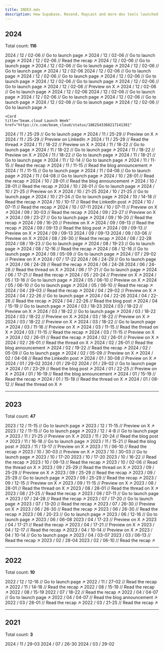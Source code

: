 ```yaml
---
title: INDEX.mdx
description: How Supabase, Resend, Raycast and more dev tools launched
---
```


## 2024

<Info>Total count: **116**</Info>

<Update label="/ 12" description="Count: 19">
  <Card title="Supabase Launch Week 13" href="https://supabase.com/launch-week">
    2024 / 12 / 02-06 // Go to launch page ↗︎
  </Card>
  <Card title="AirPinpoint Launch Week" href="https://airpinpoint.com/launch-week">
    2024 / 12 / 02-06 // Go to launch page ↗︎
  </Card>
  <Card title="Andi Launch Week" href="https://www.andi.co/blog-posts/launch-week-1">
    2024 / 12 / 02-06 // Read the recap ↗︎
  </Card>
  <Card title="Ellipsis Launch Week I" href="https://ellipsis.dev/launch-week">
    2024 / 12 / 02-06 // Go to launch page ↗︎
  </Card>
  <Card title="Jamsocket Launch Week" href="https://jamsocket.com/launch-week/0">
    2024 / 12 / 02-06 // Go to launch page ↗︎
  </Card>
  <Card title="KeyHippo Launch Week 0" href="https://keyhippo.com/launch-week/0">
    2024 / 12 / 02-06 // Go to launch page ↗︎
  </Card>
  <Card title="Laminar Launch Week">
    2024 / 12 / 02-06
  </Card>
  <Card title="Magic Patterns Launch Week 1" href="https://magicpatterns.com/launch-week">
    2024 / 12 / 02-06 // Go to launch page ↗︎
  </Card>
  <Card title="OpenInt Premier Launch Week" href="https://openint.dev/launch-week">
    2024 / 12 / 02-06 // Go to launch page ↗︎
  </Card>
  <Card title="Outerbase Launch Week 4" href="https://outerbase.com/launch-week">
    2024 / 12 / 02-06 // Go to launch page ↗︎
  </Card>
  <Card title="Periskope Launch Week VI" href="https://periskope.app/launch-week-6">
    2024 / 12 / 02-06 // Go to launch page ↗︎
  </Card>
  <Card title="Pinecone Launch Week" href="https://www.pinecone.io/launch-week/">
    2024 / 12 / 02-06 // Go to launch page ↗︎
  </Card>
  <Card title="Propel Launch Week" href="https://x.com/PropelDataCloud/status/1860043552694452673">
    2024 / 12 / 02-06 // Preview on X ↗︎
  </Card>
  <Card title="PropelAuth Launch Week" href="https://www.propelauth.com/launch-week-0">
    2024 / 12 / 02-06 // Go to launch page ↗︎
  </Card>
  <Card title="Quivr Launch Week">
    2024 / 12 / 02-06
  </Card>
  <Card title="Speakeasy Launch Week 0" href="https://speakeasy.com/launch-week">
    2024 / 12 / 02-06 // Go to launch page ↗︎
  </Card>
  <Card title="Stack Auth Launch Week" href="https://stack-auth.com/launch">
    2024 / 12 / 02-06 // Go to launch page ↗︎
  </Card>
  <Card title="Tempo Labs Launch Week" href="https://tempolabs.ai/launch-week">
    2024 / 12 / 02-06 // Go to launch page ↗︎
  </Card>
  <Card title="Trigger.dev launchweek[0]" href="https://trigger.dev/launchweek/0">
    2024 / 12 / 02-06 // Go to launch page ↗︎
  </Card>
    <Card title="Trigger.dev launchweek[0]" href="https://trigger.dev/launchweek/0">
    2024 / 12 / 02-06 // Go to launch page ↗︎
  </Card>
  </Card>

    <Card
    title="beam.cloud Launch Week"
    href="https://x.com/beam_cloud/status/1862543368217141381"

>

</Update>

<Update label="/ 11" description="Count: 16">
  <Card title="Daytona Create Launch Week 3" href="https://create.daytona.io/">
    2024 / 11 / 25-29 // Go to launch page ↗︎
  </Card>
  <Card
    title="CodSpeed Launch Week"
    href="https://x.com/codspeedhq/status/1859950058311213274"
  >
    2024 / 11 / 25-29 // Preview on X ↗︎
  </Card>
  <Card
    title="Cyclops Launch Week"
    href="https://www.linkedin.com/feed/update/urn:li:activity:7264643801439236096/"
  >
    2024 / 11 / 25-29 // Preview on LinkedIn ↗︎
  </Card>
  <Card
    title="MeiliSearch Launch Week"
    href="https://x.com/meilisearch/status/1860956618357195225"
  >
    2024 / 11 / 25-29 // Read the thread ↗︎
  </Card>
  <Card
    title="Databar Launch Week"
    href="https://x.com/databar_ai/status/1857272274010710447"
  >
    2024 / 11 / 18-22 // Preview on X ↗︎
  </Card>
  <Card title="Expo Launch Week" href="https://expo.dev/launch-party">
    2024 / 11 / 18-22 // Go to launch page ↗︎
  </Card>
  <Card title="Langfuse Launch Week 2" href="https://langfuse.com/launch">
    2024 / 11 / 18-22 // Go to launch page ↗︎
  </Card>
  <Card
    title="Polymet Launch Week"
    href="https://x.com/polymetai/status/1858556578183426336"
  >
    2024 / 11 / 18-22 // Preview on X ↗︎
  </Card>
  <Card title="WorkOS Launch Week 2" href="https://workos.com/launch-week">
    2024 / 11 / 18-22 // Go to launch page ↗︎
  </Card>
  <Card
    title="Sentry Launch Week 3"
    href="https://sentry.io/events/launch-week"
  >
    2024 / 11 / 18-21 // Go to launch page ↗︎
  </Card>
  <Card
    title="LaunchDarkly Winter 2024 Launch Week"
    href="https://launchdarkly.com/launch-week/winter-2024/"
  >
    2024 / 11 / 12-14 // Go to launch page ↗︎
  </Card>
  <Card
    title="AgentQL 2024 Launch Week"
    href="https://www.agentql.com/blog/2024-launch-week-recap"
  >
    2024 / 11 / 11-15 // Read the recap ↗︎
  </Card>
  <Card
    title="Nullstone GitOps Launch Week"
    href="https://www.nullstone.io/blog-posts/gitops-launch-week-announcement"
  >
    2024 / 11 / 11-15 // Read the blog announcement ↗︎
  </Card>
  <Card title="Plane Verse" href="https://plane.so/launch-week">
    2024 / 11 / 11-15 // Go to launch page ↗︎
  </Card>
  <Card title="Budibase 3.0 Launch Week" href="https://budibase.com/lp/3/">
    2024 / 11 / 04-08 // Go to launch page ↗︎
  </Card>
  <Card title="Dash0 Launch Week" href="https://www.dash0.com/launch-week">
    2024 / 11 / 04-08 // Go to launch page ↗︎
  </Card>
</Update>

<Update label="/ 10" description="Count: 13">
  <Card
    title="Firecrawl Launch Week II"
    href="https://www.firecrawl.dev/blog/launch-week-ii-recap"
  >
    2024 / 10 / 28-01 // Read the recap ↗︎
  </Card>
  <Card
    title="Morph Launch Week"
    href="https://www.morph-data.io/blog/2024/launch-week-announcement"
  >
    2024 / 10 / 28-01 // Read the blog announcement ↗︎
  </Card>
  <Card
    title="Mux Fall 2024 Launch Week"
    href="https://www.mux.com/blog/launch-week-fall-2024"
  >
    2024 / 10 / 28-01 // Read the recap ↗︎
  </Card>
  <Card title="Permit Launch Week" href="https://launchweek.permit.io">
    2024 / 10 / 28-01 // Go to launch page ↗︎
  </Card>
  <Card
    title="Flipt Launch Week"
    href="https://x.com/flipt_io/status/1846989763506852261"
  >
    2024 / 10 / 21-25 // Preview on X ↗︎
  </Card>
  <Card title="Highlight.io Launch Week 7">2024 / 10 / 21-25</Card>
  <Card title="Turso Launch Week 3" href="https://turso.tech/launch-week">
    2024 / 10 / 21-25 // Go to launch page ↗︎
  </Card>
  <Card
    title="Flatfile 2024 Fall Release"
    href="https://flatfile.com/fall-release/"
  >
    2024 / 10 / 21-24 // Go to launch page ↗︎
  </Card>
  <Card
    title="Daytona Create Launch Week 2"
    href="https://www.daytona.io/dotfiles/daytona-s-second-launch-week-recap"
  >
    2024 / 10 / 14-18 // Read the recap ↗︎
  </Card>
  <Card
    title="ApertureDB Cloud Launch Week"
    href="https://www.linkedin.com/feed/update/urn:li:activity:7247347077574189058"
  >
    2024 / 10 / 10-17 // Read the LinkedIn post ↗︎
  </Card>
  <Card
    title="Memfault 2024 Q3 Launch Week"
    href="https://memfault.com/launch-week-archive/october-2024/"
  >
    2024 / 10 / 07-11 // Read the recap ↗︎
  </Card>
  <Card title="Theneo Launch Week">2024 / 10 / 07-11</Card>
  <Card
    title="Wasp Launch Week 7"
    href="https://x.com/WaspLang/status/1842220208775426401"
  >
    2024 / 10 / 07-11 // Preview on X ↗︎
  </Card>
</Update>

<Update label="/ 09" description="Count: 11">
  <Card
    title="Avo Launch Week 2"
    href="https://www.avo.app/blog/what-we-shipped-this-week-for-data-quality-at-scale"
  >
    2024 / 09 / 30-03 // Read the recap ↗︎
  </Card>
  <Card
    title="Inngest Launch Week II"
    href="https://x.com/inngest/status/1835746864739844548"
  >
    2024 / 09 / 23-27 // Preview on X ↗︎
  </Card>
  <Card title="Strapi 5 Launch Week" href="https://strapi.io/launch-week">
    2024 / 09 / 23-27 // Go to launch page ↗︎
  </Card>
  <Card
    title="Koyeb Launch Week Round 2"
    href="https://www.koyeb.com/blog/koyeb-launch-week-round-2"
  >
    2024 / 09 / 16-20 // Read the recap ↗︎
  </Card>
  <Card
    title="SigNoz Launch Week 2.0"
    href="https://x.com/SignozHQ/status/1833100107136303393"
  >
    2024 / 09 / 16-20 // Preview on X ↗︎
  </Card>
  <Card
    title="Daytona Create Launch Week 1"
    href="https://www.daytona.io/dotfiles/daytona-launch-week-recap-a-week-of-creation"
  >
    2024 / 09 / 09-13 // Read the recap ↗︎
  </Card>
  <Card
    title="Glasskube Launch Week"
    href="https://glasskube.dev/blog/launch-week-number-2/"
  >
    2024 / 09 / 09-13 // Read the blog post ↗︎
  </Card>
  <Card
    title="Impler Import Launch Week"
    href="https://x.com/implerio/status/1831314351703106041"
  >
    2024 / 09 / 09-13 // Preview on X ↗︎
  </Card>
  <Card title="Trieve Launch Week">2024 / 09 / 09-13</Card>
  <Card title="Zephyr Cloud Launch Week">2024 / 09 / 09-13</Card>
  <Card
    title="Outerbase Launch Week 3"
    href="https://x.com/outerbase/status/1829181464468136119"
  >
    2024 / 09 / 03-06 // Preview on X ↗︎
  </Card>
</Update>

<Update label="/ 08" description="Count: 7">
  <Card
    title="Firecrawl Launch Week I"
    href="https://www.firecrawl.dev/blog/firecrawl-launch-week-1-recap"
  >
    2024 / 08 / 26-30 // Read the recap ↗︎
  </Card>
  <Card title="WarpBuild Launch Week">2024 / 08 / 22-28</Card>
  <Card title="Appwrite init_ II" href="https://appwrite.io/init">
    2024 / 08 / 19-23 // Go to launch page ↗︎
  </Card>
  <Card title="Resend Launch Week 3" href="https://resend.com/forward">
    2024 / 08 / 19-23 // Go to launch page ↗︎
  </Card>
  <Card
    title="Mux Summer 2024 Launch Week"
    href="https://www.mux.com/blog/launch-week-summer-2024"
  >
    2024 / 08 / 12-16 // Read the recap ↗︎
  </Card>
  <Card title="Supabase Launch Week 12" href="https://supabase.com/launch-week">
    2024 / 08 / 12-16 // Go to launch page ↗︎
  </Card>
  <Card title="Inkeep Launch Week" href="https://inkeep.com/launch-week">
    2024 / 08 / 05-09 // Go to launch page ↗︎
  </Card>
</Update>

<Update label="/ 07" description="Count: 2">
  <Card
    title="Highlight.io Launch Week 6"
    href="https://x.com/highlightio/status/1817671900249604488"
  >
    2024 / 07 / 29-02 // Preview on X ↗︎
  </Card>
  <Card title="Wasp Launch Week 6">2024 / 07 / 17-22</Card>
</Update>

<Update label="/ 06" description="Count: 6">
  <Card title="Unkey Launch Week" href="https://www.unkey.com/accelerate">
    2024 / 06 / 24-29 // Go to launch page ↗︎
  </Card>
  <Card
    title="Memfault 2024 Q2 Launch Week"
    href="https://memfault.com/launch-week-archive/june-2024/"
  >
    2024 / 06 / 24-28 // Read the recap ↗︎
  </Card>
  <Card title="AICamp Launch Week">2024 / 06 / 24-28</Card>
  <Card
    title="Mintlify Launch Week III"
    href="https://x.com/mintlify/status/1810826290502717480"
  >
    2024 / 06 / 24-28 // Read the thread on X ↗︎
  </Card>
  <Card
    title="Metomic Launch Week"
    href="https://metomic.io/metomic-for-google-ecosystem"
  >
    2024 / 06 / 17-21 // Go to launch page ↗︎
  </Card>
  <Card
    title="Koyeb Launch Week Round 1"
    href="https://www.koyeb.com/blog/koyeb-launch-week"
  >
    2024 / 06 / 17-21 // Read the recap ↗︎
  </Card>
</Update>

<Update label="/ 05" description="Count: 5">
  <Card
    title="OpenSauced Launch Week"
    href="https://twitter.com/saucedopen/status/1790117385199919469"
  >
    2024 / 05 / 20-24 // Preview on X ↗︎
  </Card>
  <Card
    title="Meteor 3.0 Launch Week"
    href="https://www.meteor.com/meteor-3-galaxy-2-launch"
  >
    2024 / 05 / 13-16 // Go to launch page ↗︎
  </Card>
  <Card
    title="AWS Amplify Launch Week 2"
    href="https://x.com/AWSAmplify/status/1783875739290419552"
  >
    2024 / 05 / 06-10 // Preview on X ↗︎
  </Card>
  <Card title="Encore Launch Week" href="https://encore.dev/launchweek">
    2024 / 05 / 06-10 // Go to launch page ↗︎
  </Card>
  <Card
    title="Graphite 2024 Q2 Launch Week"
    href="https://graphite.dev/blog/launch-week-wrap-up-may-2024"
  >
    2024 / 05 / 06-10 // Read the recap ↗︎
  </Card>
</Update>

<Update label="/ 04" description="Count: 7">
  <Card
    title="Highlight.io Launch Week 5"
    href="https://www.highlight.io/blog/tag/launch-week-5"
  >
    2024 / 04 / 29-03 // Read the recap ↗︎
  </Card>
  <Card
    title="Outerbase Launch Week 2"
    href="https://x.com/outerbase/status/1783557756093370373"
  >
    2024 / 04 / 29-02 // Preview on X ↗︎
  </Card>
  <Card
    title="Chat Thing Launch Week"
    href="https://chatthing.ai/launch-week/power-ups"
  >
    2024 / 04 / 22-26 // Go to launch page ↗︎
  </Card>
  <Card title="EdgeDB Launch Week">2024 / 04 / 22-26</Card>
  <Card
    title="Mux Spring 2024 Launch Week"
    href="https://www.mux.com/blog/mux-launch-week-spring-2024"
  >
    2024 / 04 / 22-26 // Read the recap ↗︎
  </Card>
  <Card
    title="Langfuse Launch Week 1"
    href="https://langfuse.com/blog/launch-week-1"
  >
    2024 / 04 / 22-26 // Read the blog post ↗︎
  </Card>
  <Card title="Supabase GA Week" href="https://supabase.com/ga-week">
    2024 / 04 / 15-19 // Go to launch page ↗︎
  </Card>
</Update>

<Update label="/ 03" description="Count: 12">
  <Card title="WorkOS Launch Week 1">2024 / 03 / 18-23</Card>
  <Card
    title="Formbricks Launch Week"
    href="https://x.com/formbricks/status/1769665214851481802"
  >
    2024 / 03 / 18-22 // Preview on X ↗︎
  </Card>
  <Card title="Karrio Launch Week" href="https://www.karrio.io/launch-week-x">
    2024 / 03 / 18-22 // Go to launch page ↗︎
  </Card>
  <Card title="Loops Launch Week 2">2024 / 03 / 18-22</Card>
  <Card
    title="Sentry Launch Week 2"
    href="https://x.com/getsentry/status/1768785603385340295"
  >
    2024 / 03 / 18-22 // Preview on X ↗︎
  </Card>
  <Card
    title="Sequence Launch Week"
    href="https://x.com/SequenceHQ_/status/1769422852405477782"
  >
    2024 / 03 / 18-22 // Preview on X ↗︎
  </Card>
  <Card
    title="Turso Launch Week 2"
    href="https://x.com/tursodatabase/status/1759663676204687761"
  >
    2024 / 03 / 18-22 // Preview on X ↗︎
  </Card>
  <Card
    title="Xata Launch Week 2"
    href="https://xata.io/launch-week-unleash-the-elephant"
  >
    2024 / 03 / 18-22 // Go to launch page ↗︎
  </Card>
  <Card
    title="Stacktape Launch Week"
    href="https://x.com/stacktape/status/1763519425670521286"
  >
    2024 / 03 / 11-16 // Preview on X ↗︎
  </Card>
  <Card
    title="Astro 4.5 Launch Week"
    href="https://x.com/astrodotbuild/status/1767294849848582202"
  >
    2024 / 03 / 11-15 // Read the thread on X ↗︎
  </Card>
  <Card
    title="Memfault 2024 Q1 Launch Week"
    href="https://memfault.com/launch-week-archive/march-2024/"
  >
    2024 / 03 / 11-15 // Read the recap ↗︎
  </Card>
  <Card
    title="Prisma Launch Week"
    href="https://x.com/prisma/status/1765801500368945223"
  >
    2024 / 03 / 11-15 // Preview on X ↗︎
  </Card>
</Update>

<Update label="/ 02" description="Count: 8">
  <Card
    title="Appwrite init_ I"
    href="https://appwrite.io/blog/post/a-recap-of-init"
  >
    2024 / 02 / 26-01 // Read the recap ↗︎
  </Card>
  <Card
    title="Defer Build Week"
    href="https://x.com/defer_run/status/1762129171226951988"
  >
    2024 / 02 / 26-01 // Preview on X ↗︎
  </Card>
  <Card
    title="Documenso Launch Week 2"
    href="https://x.com/documenso/status/1763649799323332932"
  >
    2024 / 02 / 26-01 // Read the thread on X ↗︎
  </Card>
  <Card
    title="SigNoz Launch Week 1.0"
    href="https://signoz.io/newsroom/launch-week-1/"
  >
    2024 / 02 / 26-01 // Read the blog announcement ↗︎
  </Card>
  <Card
    title="Avo Launch Week 1"
    href="https://www.avo.app/blog/everything-we-launched-during-launch-week"
  >
    2024 / 02 / 19-22 // Read the recap ↗︎
  </Card>
  <Card title="Launch Nx" href="https://nx.dev/launch-nx">
    2024 / 02 / 05-09 // Go to launch page ↗︎
  </Card>
  <Card
    title="OpenMeter Launch Week"
    href="https://x.com/openmeterio/status/1750294602974904527"
  >
    2024 / 02 / 05-09 // Preview on X ↗︎
  </Card>
  <Card
    title="MilkStraw AI Launch Week"
    href="https://www.linkedin.com/posts/milkstraw-ai_announcing-milkstraw-ai-slash-a-special-activity-7158864553928245248-B8bX"
  >
    2024 / 02 / 04-08 // Read the LinkedIn post ↗︎
  </Card>
</Update>

<Update label="/ 01" description="Count: 10">
  <Card
    title="Zilliz Cloud Launch Week"
    href="https://twitter.com/zilliz_universe/status/1750552090458693958"
  >
    2024 / 01 / 30-08 // Preview on X ↗︎
  </Card>
  <Card title="Bricks Alpha Launch Week">2024 / 01 / 29-02</Card>
  <Card title="Loops Launch Week 1">2024 / 01 / 29-02</Card>
  <Card
    title="Highlight.io Launch Week 4"
    href="https://www.highlight.io/launch/week-4"
  >
    2024 / 01 / 29-02 // Go to launch page ↗︎
  </Card>
  <Card
    title="Wasp Launch Week 5"
    href="https://wasp-lang.dev/blog/2024/01/23/wasp-launch-week-five"
  >
    2024 / 01 / 23-29 // Read the blog post ↗︎
  </Card>
  <Card
    title="Inngest Launch Week I"
    href="https://twitter.com/inngest/status/1746942045820719172"
  >
    2024 / 01 / 22-25 // Preview on X ↗︎
  </Card>
  <Card
    title="Graphite 2024 Q1 Launch Week"
    href="https://graphite.dev/blog/launch-week-1-24"
  >
    2024 / 01 / 16-19 // Read the blog announcement ↗︎
  </Card>
  <Card
    title="Resend Launch Week 2"
    href="https://resend.com/blog/resend-forward-wrap-up"
  >
    2024 / 01 / 15-19 // Read the recap ↗︎
  </Card>
  <Card
    title="Revert Launch Week"
    href="https://x.com/revertdotdev/status/1749593933876019358"
  >
    2024 / 01 / 15-19 // Read the thread on X ↗︎
  </Card>
  <Card
    title="Mintlify Launch Week II"
    href="https://x.com/mintlify/status/1749524318940487816"
  >
    2024 / 01 / 08-12 // Read the thread on X ↗︎
  </Card>
</Update>

---

## 2023

<Info>Total count: **47**</Info>

<Update label="/ 12" description="Count: 4">
  <Card title="Acreom Dev Week" href="https://acreom.com/dev-week">
    2023 / 12 / 11-15 // Go to launch page ↗︎
  </Card>
  <Card
    title="Grafbase Launch Week 2"
    href="https://twitter.com/grafbase/status/1730144897351483602"
  >
    2023 / 12 / 11-15 // Preview on X ↗︎
  </Card>
  <Card
    title="Supabase Launch Week X"
    href="https://supabase.com/launch-week/x"
  >
    2023 / 12 / 11-15 // Go to launch page ↗︎
  </Card>
  <Card
    title="Papermark Launch Week"
    href="https://www.papermark.io/launch-week"
  >
    2023 / 12 / 4-8 // Go to launch page ↗︎
  </Card>
</Update>

<Update label="/ 11" description="Count: 6">
  <Card
    title="Fastgen Launch Week"
    href="https://x.com/FastgenHQ/status/1726753060867731468"
  >
    2023 / 11 / 21-25 // Preview on X ↗︎
  </Card>
  <Card
    title="CodeSandbox Launch Week"
    href="https://codesandbox.io/blog/codesandbox-launch-week"
  >
    2023 / 11 / 20-24 // Read the blog post ↗︎
  </Card>
  <Card
    title="Highlight.io Launch Week 3"
    href="https://www.highlight.io/launch/week-3"
  >
    2023 / 11 / 16-18 // Go to launch page ↗︎
  </Card>
  <Card
    title="AWS Amplify Launch Week 1"
    href="https://aws.amazon.com/blogs/mobile/join-us-for-a-week-of-aws-amplify-launches/"
  >
    2023 / 11 / 15-21 // Read the blog post ↗︎
  </Card>
  <Card
    title="Sentry Launch Week 1"
    href="https://x.com/getsentry/status/1721662133727789565"
  >
    2023 / 11 / 13-17 // Preview on X ↗︎
  </Card>
  <Card
    title="Dopt Launch Week"
    href="https://blog.dopt.com/nov-2023-launch-week"
  >
    2023 / 11 / 06-10 // Read the recap ↗︎
  </Card>
</Update>

<Update label="/ 10" description="Count: 7">
  <Card
    title="Outerbase Launch Week 1"
    href="https://x.com/outerbase/status/1719053301407203755"
  >
    2023 / 10 / 30-03 // Preview on X ↗︎
  </Card>
  <Card
    title="Timescale Cloud Week"
    href="https://www.timescale.com/launch/2023"
  >
    2023 / 10 / 30-03 // Go to launch page ↗︎
  </Card>
  <Card title="Depot Drop Week 2">2023 / 10 / 17-20</Card>
  <Card title="Sequin Launch Week">2023 / 10 / 17-20</Card>
  <Card
    title="Wasp Launch Week 4"
    href="https://wasp-lang.dev/blog/2023/10/13/wasp-launch-week-four)"
  >
    2023 / 10 / 16-22 // Read the recap ↗︎
  </Card>
  <Card
    title="Dagster Launch Week"
    href="https://dagster.io/events/dagster-launch-week-oct-2023"
  >
    2023 / 10 / 09-13 // Read the recap ↗︎
  </Card>
  <Card
    title="Mux Launch Week"
    href="https://x.com/MuxHQ/status/1708940798891299061"
  >
    2023 / 10 / 02-06 // Read the thread on X ↗︎
  </Card>
</Update>

<Update label="/ 09" description="Count: 7">
  <Card
    title="Zuplo Launch Week"
    href="https://x.com/zuplo/status/1706318614788256088"
  >
    2023 / 09 / 25-29 // Read the thread on X ↗︎
  </Card>
  <Card
    title="Documenso Launch Week 1"
    href="https://x.com/documenso/status/1705175181545849001"
  >
    2023 / 09 / 25-29 // Preview on X ↗︎
  </Card>
  <Card
    title="Mintlify Launch Week I"
    href="https://mintlify.com/blog/launch-week-wrapup"
  >
    2023 / 09 / 25-29 // Read the recap ↗︎
  </Card>
  <Card title="Railway Launch Week" href="https://railway.app/launch-week-01">
    2023 / 09 / 25-29 // Go to launch page ↗︎
  </Card>
  <Card
    title="Turso Launch Week 1"
    href="https://blog.turso.tech/turso-launch-week-accelerates-growth-nets-1-5k-new-users-in-7-days-2829ed781dc2"
  >
    2023 / 09 / 25-29 // Read the recap ↗︎
  </Card>
  <Card
    title="Wundergraph Launch Week"
    href="https://x.com/wundergraphcom/status/1701219048082813035"
  >
    2023 / 09 / 12-15 // Preview on X ↗︎
  </Card>
  <Card
    title="Fine Launch Week"
    href="https://twitter.com/thisisfinedev/status/1700788560859738280"
  >
    2023 / 09 / 11-15 // Preview on X ↗︎
  </Card>
</Update>

<Update label="/ 08" description="Count: 4">
  <Card
    title="Astro 3.0 Launch Week"
    href="https://x.com/astrodotbuild/status/1696170401875853743"
  >
    2023 / 08 / 28-01 // Read the thread on X ↗︎
  </Card>
  <Card
    title="Xata Launch Week 1"
    href="https://twitter.com/xata/status/1697942269574189238"
  >
    2023 / 08 / 28-01 // Read the thread on X ↗︎
  </Card>
  <Card
    title="Warp Launch Week"
    href="https://www.warp.dev/blog/shippable-innovation-how-one-hack-week-produced-five-ready-to-launch-features"
  >
    2023 / 08 / 21-25 // Read the recap ↗︎
  </Card>
  <Card
    title="Supabase Launch Week 8"
    href="https://supabase.com/launch-week/8"
  >
    2023 / 08 / 07-11 // Go to launch page ↗︎
  </Card>
</Update>

<Update label="/ 07" description="Count: 4">
  <Card
    title="Correlated Launch Week"
    href="https://www.getcorrelated.com/blog/correlated-launch-week-1-recap"
  >
    2023 / 07 / 24-28 // Read the recap ↗︎
  </Card>
  <Card title="Depot Drop Week 1" href="https://depot.dev/drop-week/01">
    2023 / 07 / 17-20 // Go to launch page ↗︎
  </Card>
  <Card
    title="Highlight.io Launch Week 2"
    href="https://www.highlight.io/blog/tag/launch-week-2"
  >
    2023 / 07 / 13-20 // Read the recap ↗︎
  </Card>
  <Card
    title="Remotion Launch Week"
    href="https://twitter.com/Remotion/status/1673336847768903685"
  >
    2023 / 07 / 26-30 // Preview on X ↗︎
  </Card>
</Update>

<Update label="/ 06" description="Count: 5">
  <Card
    title="Convoy Launch Week"
    href="https://www.getconvoy.io/blog/convoy-launch-week"
  >
    2023 / 06 / 26-30 // Read the recap ↗︎
  </Card>
  <Card
    title="Wasp Launch Week 3"
    href="https://wasp-lang.dev/blog/2023/06/22/wasp-launch-week-three"
  >
    2023 / 06 / 26-30 // Read the recap ↗︎
  </Card>
  <Card
    title="Starburst Galaxy Launch Week"
    href="https://www.starburst.io/launch-week/"
  >
    2023 / 06 / 20-23 // Go to launch page ↗︎
  </Card>
  <Card title="Specify Launch Week" href="https://specifyapp.com/launchweek">
    2023 / 06 / 12-16 // Go to launch page ↗︎
  </Card>
  <Card title="Semgrep Launch Week">2023 / 06 / 06-08</Card>
</Update>

<Update label="/ 05" description="Count: 0">

</Update>

<Update label="/ 04" description="Count: 7">
  <Card
    title="Grafbase Launch Week 1"
    href="https://twitter.com/grafbase/status/1640439800338456586"
  >
    2023 / 04 / 17-23 // Preview on X ↗︎
  </Card>
  <Card
    title="Highlight.io Launch Week 1"
    href="https://www.highlight.io/blog/tag/launch-week-1"
  >
    2023 / 04 / 17-21 // Read the recap ↗︎
  </Card>
  <Card
    title="Tinybird Launch Week 2"
    href="https://twitter.com/tinybirdco/status/1645443033163259905"
  >
    2023 / 04 / 17-21 // Preview on X ↗︎
  </Card>
  <Card
    title="Wasp Launch Week 2"
    href="https://wasp-lang.dev/blog/2023/04/11/wasp-launch-week-two"
  >
    2023 / 04 / 12-17 // Read the recap ↗︎
  </Card>
  <Card
    title="Livebook Launch Week"
    href="https://twitter.com/livebookdev/status/1644414219390005248"
  >
    2023 / 04 / 10-14 // Preview on X ↗︎
  </Card>
  <Card
    title="Supabase Launch Week 7"
    href="https://supabase.com/launch-week/7"
  >
    2023 / 04 / 10-14 // Go to launch page ↗︎
  </Card>
  <Card title="Payload Launch Week 2">2023 / 04 / 03-07</Card>
</Update>

<Update label="/ 03" description="Count: 1">
  <Card
    title="Resend Launch Week 1"
    href="https://resend.com/blog/launch-week-1-wrap-up"
  >
    2023 / 03 / 06-13 // Read the recap ↗︎
  </Card>
</Update>

<Update label="/ 02" description="Count: 2">
  <Card title="Tinybird Launch Week 1">2023 / 02 / 28-04</Card>
  <Card
    title="Liveblocks Launch Week 2"
    href="https://liveblocks.io/blog/launch-week-2-wrap-up"
  >
    2023 / 02 / 06-10 // Read the recap ↗︎
  </Card>
</Update>

<Update label="/ 01" description="Count: 0">

</Update>

---

## 2022

<Info>Total count: **10**</Info>

<Update label="/ 12" description="Count: 1">
  <Card
    title="Supabase Launch Week 6"
    href="https://supabase.com/launch-week/6"
  >
    2022 / 12 / 12-16 // Go to launch page ↗︎
  </Card>
</Update>

<Update label="/ 11" description="Count: 2">
  <Card
    title="Wasp Launch Week 1"
    href="https://wasp-lang.dev/blog/2022/11/26/wasp-beta-launch-week"
  >
    2022 / 11 / 27-02 // Read the recap ↗︎
  </Card>
  <Card
    title="Payload Launch Week 1"
    href="https://payloadcms.com/blog/launch-week"
  >
    2022 / 11 / 14-18 // Read the recap ↗︎
  </Card>
</Update>

<Update label="/ 08" description="Count: 2">
  <Card
    title="Liveblocks Launch Week 1"
    href="https://liveblocks.io/blog/from-collaborative-spreadsheets-to-text-editors-make-your-product-mulInfolayer-with-liveblocks"
  >
    2022 / 08 / 15-19 // Read the recap ↗︎
  </Card>
  <Card title="Supabase Launch Week 5">2022 / 08 / 15-19</Card>
</Update>

<Update label="/ 07" description="Count: 1">
  <Card
    title="Raycast Launch Week"
    href="https://www.raycast.com/blog/launch-week-summary"
  >
    2022 / 07 / 18-22 // Read the recap ↗︎
  </Card>
</Update>

<Update label="/ 04" description="Count: 2">
  <Card
    title="Airbyte Launch Week"
    href="https://airbyte.com/launch-weeks/week-1"
  >
    2022 / 04 / 04-07 // Go to launch page ↗︎
  </Card>
  <Card
    title="Astro Beta Launch Week"
    href="https://astro.build/blog/launch-week/"
  >
    2022 / 04 / 04-07 // Read the blog announcement ↗︎
  </Card>
</Update>

<Update label="/ 03" description="Count: 2">
  <Card
    title="Supabase Launch Week 4"
    href="https://supabase.com/blog/supabase-launch-week-four"
  >
    2022 / 03 / 28-01 // Read the recap ↗︎
  </Card>
  <Card
    title="PostHog Launch Week"
    href="https://posthog.com/blog/launch-week-universe-of-new-features"
  >
    2022 / 03 / 21-25 // Read the recap ↗︎
  </Card>
</Update>

---

## 2021

<Info>Total count: **3**</Info>

<Update label="/ 11" description="Count: 1">
  <Card
    title="Supabase Launch Week 3"
    href="https://supabase.com/blog/supabase-launch-week-the-trilogy"
  >
    2024 / 11 / 29-03
  </Card>
</Update>

<Update label="/ 07" description="Count: 1">
  <Card
    title="Supabase Launch Week 2"
    href="https://supabase.com/blog/supabase-launch-week-sql"
  >
    2024 / 07 / 26-30
  </Card>
</Update>

<Update label="/ 03" description="Count: 1">
  <Card
    title="Supabase Launch Week 1"
    href="https://supabase.com/blog/launch-week"
  >
    2024 / 03 / 29-02
  </Card>
</Update>
